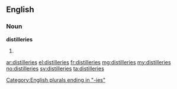 ==English==

===Noun===
'''distilleries'''

# {{plural of|distillery}}

[[Category:English plurals ending in "-ies"]]

[[ar:distilleries]]
[[el:distilleries]]
[[fr:distilleries]]
[[mg:distilleries]]
[[my:distilleries]]
[[no:distilleries]]
[[sv:distilleries]]
[[ta:distilleries]]